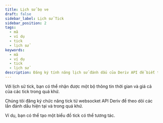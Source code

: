 ```yaml
---
title: Lịch sử bọ ve
draft: false
sidebar_label: Lịch sử Tick
sidebar_position: 2
tags:
  - mã
  - ví dụ
  - tick
  - lịch sử
keywords:
  - mã
  - ví dụ
  - tick
  - lịch sử
description: Đăng ký tính năng lịch sử đánh dấu của Deriv API để biết thời gian đánh dấu và giá cả trong quá khứ. Tích hợp tính năng này vào ứng dụng giao dịch của bạn với ví dụ API này.
---
```



Với lịch sử tick, bạn có thể nhận được một bộ thông tin thời gian và giá cả của các tick trong quá khứ.

<SandboxIframe sandbox={sandboxes.ticks_history} />

<RenderOfficialContents>
  <p>Chúng tôi đăng ký chức năng tick từ websocket API Deriv để theo dõi các lần đánh dấu hiện tại và trong quá khứ.</p>
</RenderOfficialContents>

Ví dụ, bạn có thể tạo một biểu đồ tick có thể tương tác.
